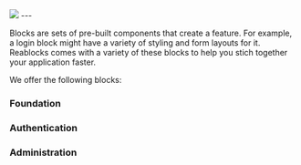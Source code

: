 

<div className="my-0 mx-auto text-white text-center flex flex-col">
  <img
    className="mx-auto mb-8 mt-8"
    src={img.src}
  />
  ---
</div>

Blocks are sets of pre-built components that create a feature. For example, a login
block might have a variety of styling and form layouts for it. Reablocks comes with
a variety of these blocks to help you stich together your application faster.

We offer the following blocks:

### Foundation
<Cards>
  <Card title="Not Found" href="/blocks/foundation/not-found" />
  <Card title="Support" href="/blocks/foundation/support" />
  <Card title="Empty State" href="/blocks/foundation/empty-state" />
</Cards>

### Authentication
<Cards>
  <Card title="Forgot Password" href="/blocks/authentication/forgot-password" />
  <Card title="Login" href="/blocks/authentication/login" />
  <Card title="Register" href="/blocks/authentication/register" />
  <Card title="MFA" href="/blocks/authentication/mfa" />
</Cards>

### Administration
<Cards>
  <Card title="Profile" href="/blocks/administration/profile" />
  <Card title="Pricing" href="/blocks/administration/pricing" />
  <Card title="Billing" href="/blocks/administration/billing" />
</Cards>